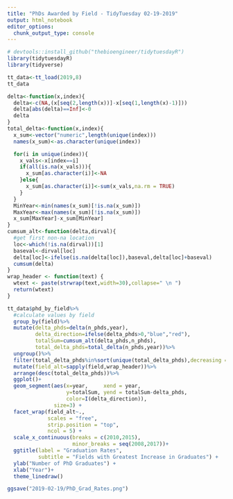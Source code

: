 ```yaml
---
title: "PhDs Awarded by Field - TidyTuesday 02-19-2019"
output: html_notebook
editor_options: 
  chunk_output_type: console
---
```


```r
# devtools::install_github("thebioengineer/tidytuesdayR")
library(tidytuesdayR)
library(tidyverse)

tt_data<-tt_load(2019,8)
tt_data
```

```r
delta<-function(x,index){
  delta<-c(NA,(x[seq(2,length(x))]-x[seq(1,length(x)-1)]))
  delta[abs(delta)==Inf]<-0
  delta
}
total_delta<-function(x,index){
  x_sum<-vector("numeric",length(unique(index)))
  names(x_sum)<-as.character(unique(index))

  for(i in unique(index)){
    x_vals<-x[index==i]
    if(all(is.na(x_vals))){
      x_sum[as.character(i)]<-NA
    }else{
      x_sum[as.character(i)]<-sum(x_vals,na.rm = TRUE)
    }
  }
  MinYear<-min(names(x_sum)[!is.na(x_sum)])
  MaxYear<-max(names(x_sum)[!is.na(x_sum)])
  x_sum[MaxYear]-x_sum[MinYear]
}
cumsum_alt<-function(delta,dirval){
  #get first non-na location
  loc<-which(!is.na(dirval))[1]
  baseval<-dirval[loc]
  delta[loc]<-ifelse(is.na(delta[loc]),baseval,delta[loc]+baseval)
  cumsum(delta)
}
wrap_header <- function(text) {
  wtext <- paste(strwrap(text,width=30),collapse=" \n ")
  return(wtext)
}

tt_data$phd_by_field%>%
  #calculate values by field
  group_by(field)%>%
  mutate(delta_phds=delta(n_phds,year),
         delta_direction=ifelse(delta_phds>0,"blue","red"),
         totalSum=cumsum_alt(delta_phds,n_phds),
         total_delta_phds=total_delta(n_phds,year))%>%
  ungroup()%>%
  filter(total_delta_phds%in%sort(unique(total_delta_phds),decreasing = TRUE)[1:10])%>%
  mutate(field_alt=sapply(field,wrap_header))%>%
  arrange(desc(total_delta_phds))%>%
  ggplot()+
  geom_segment(aes(x=year,     xend = year,
                   y=totalSum, yend = totalSum-delta_phds,
                   color=I(delta_direction)),
               size=3) +
  facet_wrap(field_alt~.,
             scales = "free",
             strip.position = "top",
             ncol = 5) +
  scale_x_continuous(breaks = c(2010,2015),
                     minor_breaks = seq(2008,2017))+
  ggtitle(label = "Graduation Rates",
          subtitle = "Fields with Greatest Increase in Graduates") +
  ylab("Number of PhD Graduates") +
  xlab("Year")+
  theme_linedraw()

ggsave("2019-02-19/PhD_Grad_Rates.png")

```


